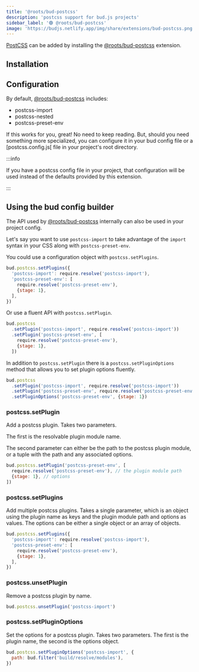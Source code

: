 ```yaml
---
title: '@roots/bud-postcss'
description: 'postcss support for bud.js projects'
sidebar_label: '🟢 @roots/bud-postcss'
image: 'https://budjs.netlify.app/img/share/extensions/bud-postcss.png'
---
```





[PostCSS](https://postcss.org) can be added by installing the [@roots/bud-postcss](/extensions/bud-postcss) extension.

## Installation

<Install packages="@roots/bud-postcss" />

## Configuration

By default, [@roots/bud-postcss](/extensions/bud-postcss) includes:

- postcss-import
- postcss-nested
- postcss-preset-env

If this works for you, great! No need to keep reading. But, should you need something more specialized,
you can configure it in your bud config file or a [postcss.config.js[ file in your project's root directory.

:::info

If you have a postcss config file in your project, that configuration will be used instead of the defaults provided by this extension.

:::

## Using the bud config builder

The API used by [@roots/bud-postcss](/extensions/bud-postcss) internally can also be used in your project config.

Let's say you want to use `postcss-import` to take advantage of the `import` syntax in your CSS along with
`postcss-preset-env`.

You could use a configuration object with `postcss.setPlugins`.

```js
bud.postcss.setPlugins({
  'postcss-import': require.resolve('postcss-import'),
  'postcss-preset-env': [
    require.resolve('postcss-preset-env'),
    {stage: 1},
  ],
})
```

Or use a fluent API with `postcss.setPlugin`.

```js
bud.postcss
  .setPlugin('postcss-import', require.resolve('postcss-import'))
  .setPlugin('postcss-preset-env', [
    require.resolve('postcss-preset-env'),
    {stage: 1},
  ])
```

In addition to `postcss.setPlugin` there is a `postcss.setPluginOptions` method that allows you to set plugin options fluently.

```js
bud.postcss
  .setPlugin('postcss-import', require.resolve('postcss-import'))
  .setPlugin('postcss-preset-env', require.resolve('postcss-preset-env'))
  .setPluginOptions('postcss-preset-env', {stage: 1})
```

### postcss.setPlugin

Add a postcss plugin. Takes two parameters.

The first is the resolvable plugin module name.

The second parameter can either be the path to the postcss plugin module, or a tuple with the path and any associated options.

```js
bud.postcss.setPlugin('postcss-preset-env', [
  require.resolve('postcss-preset-env'), // the plugin module path
  {stage: 1}, // options
])
```

### postcss.setPlugins

Add multiple postcss plugins. Takes a single parameter, which is an object using the plugin
name as keys and the plugin module path and options as values. The options can be either a single object or an array of objects.

```js
bud.postcss.setPlugins({
  'postcss-import': require.resolve('postcss-import'),
  'postcss-preset-env': [
    require.resolve('postcss-preset-env'),
    {stage: 1},
  ],
})
```

### postcss.unsetPlugin

Remove a postcss plugin by name.

```js
bud.postcss.unsetPlugin('postcss-import')
```

### postcss.setPluginOptions

Set the options for a postcss plugin. Takes two parameters. The first is the plugin name,
the second is the options object.

```js
bud.postcss.setPluginOptions('postcss-import', {
  path: bud.filter('build/resolve/modules'),
})
```
